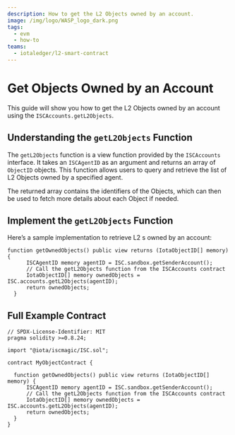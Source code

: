 ```yaml
---
description: How to get the L2 Objects owned by an account.
image: /img/logo/WASP_logo_dark.png
tags:
  - evm
  - how-to
teams:
  - iotaledger/l2-smart-contract
---
```


# Get Objects Owned by an Account

This guide will show you how to get the L2 Objects owned by an account using the `ISCAccounts.getL2Objects`.

## Understanding the `getL2Objects` Function

The `getL2Objects` function is a view function provided by the `ISCAccounts` interface. It takes an `ISCAgentID` as an argument and returns an array of `ObjectID` objects. This function allows users to query and retrieve the list of L2 Objects owned by a specified agent.
<ISCAgentID/>

The returned array contains the identifiers of the Objects, which can then be used to fetch more details about each Object if needed.

## Implement the `getL2Objects` Function

Here’s a sample implementation to retrieve L2 s owned by an account:

```solidity
function getOwnedObjects() public view returns (IotaObjectID[] memory) {
      ISCAgentID memory agentID = ISC.sandbox.getSenderAccount();
      // Call the getL2Objects function from the ISCAccounts contract
      IotaObjectID[] memory ownedObjects = ISC.accounts.getL2Objects(agentID);
      return ownedObjects;
  }
```

## Full Example Contract

```solidity
// SPDX-License-Identifier: MIT
pragma solidity >=0.8.24;

import "@iota/iscmagic/ISC.sol";

contract MyObjectContract {

  function getOwnedObjects() public view returns (IotaObjectID[] memory) {
      ISCAgentID memory agentID = ISC.sandbox.getSenderAccount();
      // Call the getL2Objects function from the ISCAccounts contract
      IotaObjectID[] memory ownedObjects = ISC.accounts.getL2Objects(agentID);
      return ownedObjects;
  }
}
```